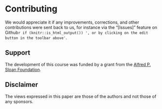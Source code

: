 # Contributing {-}
We would appreciate it if any improvements, corrections, and other contributions were sent back to us, for instance via the "[Issues]" feature on 
Github`r if (knitr::is_html_output()) ', or by clicking on the edit button in the toolbar above'`. 

## Support  {-}
The development of this course was funded by a grant from the [Alfred P. Sloan Foundation](https://sloan.org). 

## Disclaimer {-}
The views expressed in this paper are those of the authors and not those of any sponsors.

